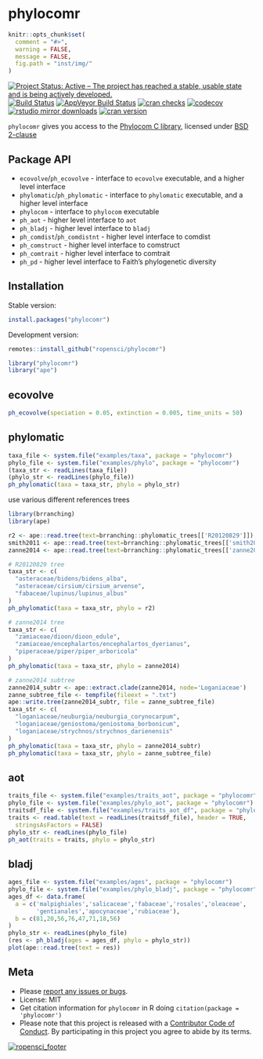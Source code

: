 phylocomr
=========

```r
knitr::opts_chunk$set(
  comment = "#>",
  warning = FALSE,
  message = FALSE,
  fig.path = "inst/img/"
)
```

[![Project Status: Active – The project has reached a stable, usable state and is being actively developed.](https://www.repostatus.org/badges/latest/active.svg)](https://www.repostatus.org/#active)
[![Build Status](https://travis-ci.org/ropensci/phylocomr.svg?branch=master)](https://travis-ci.org/ropensci/phylocomr)
[![AppVeyor Build Status](https://ci.appveyor.com/api/projects/status/github/ropensci/phylocomr?branch=master&svg=true)](https://ci.appveyor.com/project/jeroen/phylocomr)
[![cran checks](https://cranchecks.info/badges/worst/phylocomr)](https://cranchecks.info/pkgs/phylocomr)
[![codecov](https://codecov.io/gh/ropensci/phylocomr/branch/master/graph/badge.svg)](https://codecov.io/gh/ropensci/phylocomr)
[![rstudio mirror downloads](https://cranlogs.r-pkg.org/badges/phylocomr)](https://github.com/metacran/cranlogs.app)
[![cran version](https://www.r-pkg.org/badges/version/phylocomr)](https://cran.r-project.org/package=phylocomr)

`phylocomr` gives you access to the [Phylocom C library](https://github.com/phylocom/phylocom/), licensed under [BSD 2-clause](http://www.opensource.org/licenses/bsd-license.php)

## Package API

* `ecovolve`/`ph_ecovolve` - interface to `ecovolve` executable, and a higher
level interface
* `phylomatic`/`ph_phylomatic` - interface to `phylomatic` executable, and a higher
level interface
* `phylocom` - interface to `phylocom` executable
* `ph_aot` - higher level interface to `aot`
* `ph_bladj` - higher level interface to `bladj`
* `ph_comdist`/`ph_comdistnt` - higher level interface to comdist
* `ph_comstruct` - higher level interface to comstruct
* `ph_comtrait` - higher level interface to comtrait
* `ph_pd` - higher level interface to Faith's phylogenetic diversity

## Installation

Stable version:

```r
install.packages("phylocomr")
```

Development version:

```r
remotes::install_github("ropensci/phylocomr")
```

```r
library("phylocomr")
library("ape")
```

## ecovolve

```r
ph_ecovolve(speciation = 0.05, extinction = 0.005, time_units = 50)
```

## phylomatic

```r
taxa_file <- system.file("examples/taxa", package = "phylocomr")
phylo_file <- system.file("examples/phylo", package = "phylocomr")
(taxa_str <- readLines(taxa_file))
(phylo_str <- readLines(phylo_file))
ph_phylomatic(taxa = taxa_str, phylo = phylo_str)
```

use various different references trees

```r
library(brranching)
library(ape)

r2 <- ape::read.tree(text=brranching::phylomatic_trees[['R20120829']])
smith2011 <- ape::read.tree(text=brranching::phylomatic_trees[['smith2011']])
zanne2014 <- ape::read.tree(text=brranching::phylomatic_trees[['zanne2014']])

# R20120829 tree
taxa_str <- c(
  "asteraceae/bidens/bidens_alba",
  "asteraceae/cirsium/cirsium_arvense",
  "fabaceae/lupinus/lupinus_albus"
)
ph_phylomatic(taxa = taxa_str, phylo = r2)

# zanne2014 tree
taxa_str <- c(
  "zamiaceae/dioon/dioon_edule",
  "zamiaceae/encephalartos/encephalartos_dyerianus",
  "piperaceae/piper/piper_arboricola"
)
ph_phylomatic(taxa = taxa_str, phylo = zanne2014)

# zanne2014 subtree
zanne2014_subtr <- ape::extract.clade(zanne2014, node='Loganiaceae')
zanne_subtree_file <- tempfile(fileext = ".txt")
ape::write.tree(zanne2014_subtr, file = zanne_subtree_file)
taxa_str <- c(
  "loganiaceae/neuburgia/neuburgia_corynocarpum",
  "loganiaceae/geniostoma/geniostoma_borbonicum",
  "loganiaceae/strychnos/strychnos_darienensis"
)
ph_phylomatic(taxa = taxa_str, phylo = zanne2014_subtr)
ph_phylomatic(taxa = taxa_str, phylo = zanne_subtree_file)
```

## aot

```r
traits_file <- system.file("examples/traits_aot", package = "phylocomr")
phylo_file <- system.file("examples/phylo_aot", package = "phylocomr")
traitsdf_file <- system.file("examples/traits_aot_df", package = "phylocomr")
traits <- read.table(text = readLines(traitsdf_file), header = TRUE,
  stringsAsFactors = FALSE)
phylo_str <- readLines(phylo_file)
ph_aot(traits = traits, phylo = phylo_str)
```

## bladj

```r
ages_file <- system.file("examples/ages", package = "phylocomr")
phylo_file <- system.file("examples/phylo_bladj", package = "phylocomr")
ages_df <- data.frame(
  a = c('malpighiales','salicaceae','fabaceae','rosales','oleaceae',
        'gentianales','apocynaceae','rubiaceae'),
  b = c(81,20,56,76,47,71,18,56)
)
phylo_str <- readLines(phylo_file)
(res <- ph_bladj(ages = ages_df, phylo = phylo_str))
plot(ape::read.tree(text = res))
```

## Meta

* Please [report any issues or bugs](https://github.com/ropensci/phylocomr/issues).
* License: MIT
* Get citation information for `phylocomr` in R doing `citation(package = 'phylocomr')`
* Please note that this project is released with a [Contributor Code of Conduct][coc].
By participating in this project you agree to abide by its terms.

[![ropensci_footer](https://ropensci.org/public_images/github_footer.png)](https://ropensci.org)

[coc]: https://github.com/ropensci/phylocomr/blob/master/CODE_OF_CONDUCT.md
